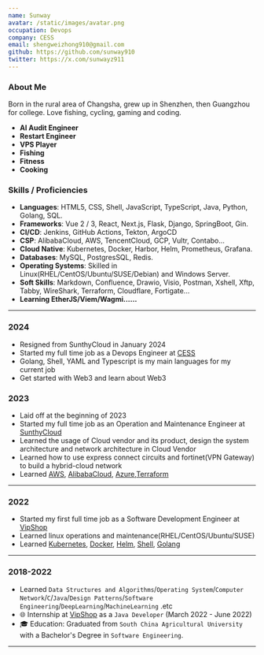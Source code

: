```yaml
---
name: Sunway
avatar: /static/images/avatar.png
occupation: Devops
company: CESS
email: shengweizhong910@gmail.com
github: https://github.com/sunway910
twitter: https://x.com/sunwayz911
---
```


### About Me

Born in the rural area of Changsha, grew up in Shenzhen, then Guangzhou for college. Love fishing, cycling, gaming and coding.

- **AI Audit Engineer**
- **Restart Engineer**
- **VPS Player**
- **Fishing**
- **Fitness**
- **Cooking**

### Skills / Proficiencies
- **Languages**: HTML5, CSS, Shell, JavaScript, TypeScript, Java, Python, Golang, SQL.
- **Frameworks**: Vue 2 / 3, React, Next.js, Flask, Django, SpringBoot, Gin.
- **CI/CD**: Jenkins, GitHub Actions, Tekton, ArgoCD
- **CSP**: AlibabaCloud, AWS, TencentCloud, GCP, Vultr, Contabo...
- **Cloud Native**: Kubernetes, Docker, Harbor, Helm, Prometheus, Grafana.
- **Databases**: MySQL, PostgresSQL, Redis.
- **Operating Systems**: Skilled in Linux(RHEL/CentOS/Ubuntu/SUSE/Debian) and Windows Server.
- **Soft Skills**: Markdown, Confluence, Drawio, Visio, Postman, Xshell, Xftp, Tabby, WireShark, Terraform, Cloudflare, Fortigate...
- **Learning EtherJS/Viem/Wagmi......**
---

### 2024

- Resigned from SunthyCloud in January 2024
- Started my full time job as a Devops Engineer at [CESS](https://cess.network/)
- Golang, Shell, YAML and Typescript is my main languages for my current job
- Get started with Web3 and learn about Web3


### 2023

- Laid off at the beginning of 2023
- Started my full time job as an Operation and Maintenance Engineer at [SunthyCloud](https://www.sunthycloud.com/)
- Learned the usage of Cloud vendor and its product, design the system architecture and network architecture in Cloud Vendor
- Learned how to use express connect circuits and fortinet(VPN Gateway) to build a hybrid-cloud network
- Learned [AWS](https://aws.amazon.com/), [AlibabaCloud](https://www.alibabacloud.com/), [Azure](https://aws.amazon.com/),[Terraform](https://www.alibabacloud.com/solutions/devops/terraform)

---

### 2022

- Started my first full time job as a Software Development Engineer at [VipShop](https://www.vip.com/)
- Learned linux operations and maintenance(RHEL/CentOS/Ubuntu/SUSE)
- Learned [Kubernetes](https://kubernetes.io/docs/concepts/overview/), [Docker](https://www.docker.com/get-started/), [Helm](https://helm.sh/docs/), [Shell](https://www.shellscript.sh/), [Golang](https://go.dev/)

---

### 2018-2022
- Learned `Data Structures and Algorithms`/`Operating System`/`Computer Network`/`C`/`Java`/`Design Patterns`/`Software Engineering`/`DeepLearning`/`MachineLearning` .etc
- 🌐 Internship at [VipShop](https://www.vip.com/) as a `Java Developer` (March 2022 - June 2022)
- 🎓 Education: Graduated from `South China Agricultural University` with a Bachelor's Degree in `Software Engineering`.
---